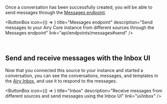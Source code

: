 
Once a conversation has been successfully created, you will be able to send messages through
the [Messages endpoint](/api/endpoints/messages#send).

<ButtonBox
  icon={() => <BoltSVG />}
  title="Messages endpoint"
  description="Send messages to your Airy Core instance from different sources through the Messages endpoint"
  link="api/endpoints/messages#send"
/>

<br />


<MessagesSend />

## Send and receive messages with the Inbox UI

Now that you connected this source to your instance and started a conversation,
you can see the conversations, messages, and templates in the [Airy Inbox](/ui/inbox),
and use it to respond to the messages.

<ButtonBox
  icon={() => <InboxSVG />}
  title="Inbox"
  description="Receive messages from different sources and send messages using the Inbox UI"
  link="ui/inbox"
/>
